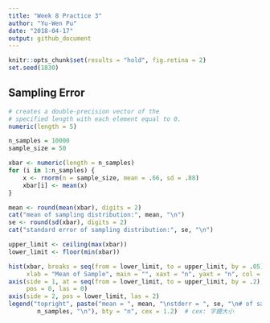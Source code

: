 ```yaml
---
title: "Week 8 Practice 3"
author: "Yu-Wen Pu"
date: "2018-04-17"
output: github_document
---
```


```r
knitr::opts_chunk$set(results = "hold", fig.retina = 2)
set.seed(1830)
```

## Sampling Error

```r
# creates a double-precision vector of the
# specified length with each element equal to 0.
numeric(length = 5)
```

```r
n_samples = 10000
sample_size = 50

xbar <- numeric(length = n_samples)
for (i in 1:n_samples) {
    x <- rnorm(n = sample_size, mean = .66, sd = .88)
    xbar[i] <- mean(x)
}

mean <- round(mean(xbar), digits = 2)
cat("mean of sampling distribution:", mean, "\n")
se <- round(sd(xbar), digits = 2)
cat("standard error of sampling distribution:", se, "\n")
```

```r
upper_limit <- ceiling(max(xbar))
lower_limit <- floor(min(xbar))

hist(xbar, breaks = seq(from = lower_limit, to = upper_limit, by = .05),
     xlab = "Mean of Sample", main = "", xaxt = "n", yaxt = "n", col = "red")
axis(side = 1, at = seq(from = lower_limit, to = upper_limit, by = .2),
     pos = 0, las = 0)
axis(side = 2, pos = lower_limit, las = 2)
legend("topright", paste("mean = ", mean, "\nstderr = ", se, "\n# of samples = ",
        n_samples, "\n"), bty = "n", cex = 1.2)  # cex: 字體大小
```
